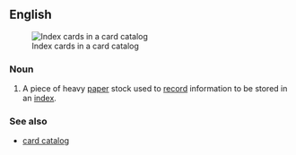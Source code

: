 ==English==
[[Image:LA2-katalogkort.jpg|thumb|right|Index cards in a card catalog]]
===Noun===
{{en-noun}}

# A piece of heavy [[paper]] stock used to [[record]] information to be stored in an [[index]].

===See also===
* [[card catalog]]